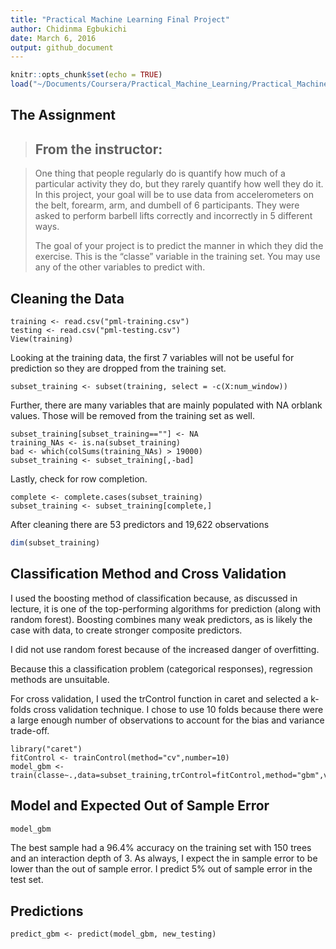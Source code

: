```yaml
---
title: "Practical Machine Learning Final Project"
author: Chidinma Egbukichi
date: March 6, 2016
output: github_document
---
```

 
```r
knitr::opts_chunk$set(echo = TRUE)
load("~/Documents/Coursera/Practical_Machine_Learning/Practical_Machine_Learning/fin_proj.RData")
```
## The Assignment
 
> ## From the instructor:
 
> One thing that people regularly do is quantify how much
> of a particular activity they do, but they rarely
> quantify how well they do it. In this project, your goal
> will be to use data from accelerometers on the belt,
> forearm, arm, and dumbell of 6 participants. They were
> asked to perform barbell lifts correctly and incorrectly
> in 5 different ways.
> 
> The goal of your project is to predict the manner in
> which they did the exercise. This is the "classe"
> variable in the training set. You may use any of the
> other variables to predict with.
 
## Cleaning the Data
 
```
training <- read.csv("pml-training.csv")
testing <- read.csv("pml-testing.csv")
View(training)
```
 
Looking at the training data, the first 7 variables will
not be useful for prediction so they are dropped from the
training set.
```
subset_training <- subset(training, select = -c(X:num_window))
```
 
Further, there are many variables that are mainly populated with NA
orblank values. Those will be removed from the training set as well.
```
subset_training[subset_training==""] <- NA
training_NAs <- is.na(subset_training)
bad <- which(colSums(training_NAs) > 19000)
subset_training <- subset_training[,-bad]
```
 
Lastly, check for row completion.
```
complete <- complete.cases(subset_training)
subset_training <- subset_training[complete,]
```
 
After cleaning there are 53 predictors and 19,622 observations
```r
dim(subset_training)
```
 
## Classification Method and Cross Validation
 
I used the boosting method of classification because, as discussed in lecture, it is one of the top-performing algorithms for prediction (along with random forest). Boosting combines many weak predictors, as is likely the case with data, to create stronger composite predictors.
 
I did not use random forest because of the increased danger of overfitting.
 
Because this a classification problem (categorical responses), regression methods are unsuitable.
 
For cross validation, I used the trControl function in caret and selected a k-folds cross validation technique. I chose to use 10 folds because there were a large enough number of observations to account for the bias and variance trade-off.
 
```
library("caret")
fitControl <- trainControl(method="cv",number=10)
model_gbm <- train(classe~.,data=subset_training,trControl=fitControl,method="gbm",verbose=FALSE)
```
 
## Model and Expected Out of Sample Error
```r
model_gbm
```

The best sample had a 96.4% accuracy on the training set with 150 trees and an interaction 
depth of 3. As always, I expect the in sample error to be lower than the out of sample error. 
I predict 5% out of sample error in the test set.
 
## Predictions
```
predict_gbm <- predict(model_gbm, new_testing)
```